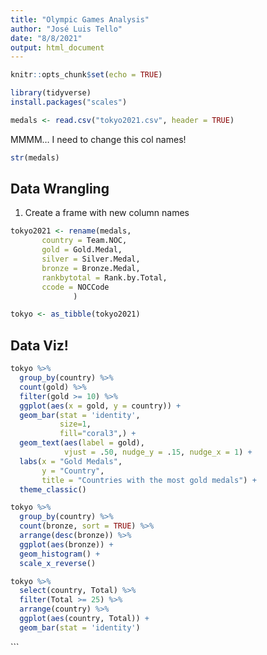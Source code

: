```yaml
---
title: "Olympic Games Analysis"
author: "José Luis Tello"
date: "8/8/2021"
output: html_document
---
```


```r
knitr::opts_chunk$set(echo = TRUE)
```

```r
library(tidyverse)
install.packages("scales")
```


```r
medals <- read.csv("tokyo2021.csv", header = TRUE)
```

MMMM... I need to change this col names!

```r
str(medals)
```

## Data Wrangling

1. Create a frame with new column names

```r
tokyo2021 <- rename(medals, 
       country = Team.NOC,
       gold = Gold.Medal,
       silver = Silver.Medal,
       bronze = Bronze.Medal,
       rankbytotal = Rank.by.Total,
       ccode = NOCCode
              )
```


```r
tokyo <- as_tibble(tokyo2021)
```


## Data Viz!

```r
tokyo %>% 
  group_by(country) %>% 
  count(gold) %>% 
  filter(gold >= 10) %>% 
  ggplot(aes(x = gold, y = country)) +
  geom_bar(stat = 'identity', 
           size=1, 
           fill="coral3",) +
  geom_text(aes(label = gold),
            vjust = .50, nudge_y = .15, nudge_x = 1) +
  labs(x = "Gold Medals",
       y = "Country",
       title = "Countries with the most gold medals") +
  theme_classic()

```


```r
tokyo %>% 
  group_by(country) %>% 
  count(bronze, sort = TRUE) %>% 
  arrange(desc(bronze)) %>% 
  ggplot(aes(bronze)) +
  geom_histogram() +
  scale_x_reverse()
```

```r
tokyo %>% 
  select(country, Total) %>% 
  filter(Total >= 25) %>% 
  arrange(country) %>% 
  ggplot(aes(country, Total)) +
  geom_bar(stat = 'identity')
```


```

